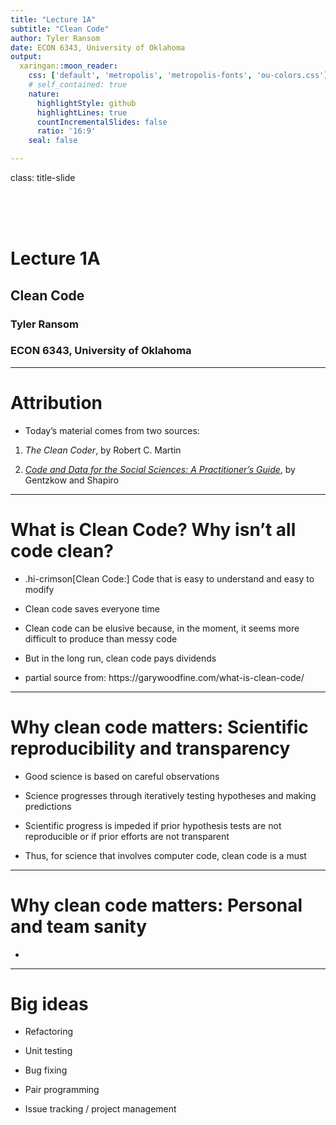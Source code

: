 ```yaml
---
title: "Lecture 1A"
subtitle: "Clean Code"
author: Tyler Ransom
date: ECON 6343, University of Oklahoma
output:
  xaringan::moon_reader:
    css: ['default', 'metropolis', 'metropolis-fonts', 'ou-colors.css']
    # self_contained: true
    nature:
      highlightStyle: github
      highlightLines: true
      countIncrementalSlides: false
      ratio: '16:9'
    seal: false

---
```


class: title-slide   

<br><br><br>

# Lecture 1A

## Clean Code

### Tyler Ransom

### ECON 6343, University of Oklahoma

---

# Attribution

- Today's material comes from two sources:

1. *The Clean Coder*, by Robert C. Martin

2. [*Code and Data for the Social Sciences: A Practitioner's Guide*](https://web.stanford.edu/~gentzkow/research/CodeAndData.pdf), by Gentzkow and Shapiro


---

# What is Clean Code? Why isn't all code clean?

- .hi-crimson[Clean Code:] Code that is easy to understand and easy to modify

- Clean code saves everyone time

- Clean code can be elusive because, in the moment, it seems more difficult to produce than messy code

- But in the long run, clean code pays dividends

- partial source from: https://garywoodfine.com/what-is-clean-code/


---

# Why clean code matters: Scientific reproducibility and transparency

- Good science is based on careful observations

- Science progresses through iteratively testing hypotheses and making predictions

- Scientific progress is impeded if prior hypothesis tests are not reproducible or if prior efforts are not transparent 

- Thus, for science that involves computer code, clean code is a must


---

# Why clean code matters: Personal and team sanity

- 


---

# Big ideas

- Refactoring

- Unit testing

- Bug fixing

- Pair programming

- Issue tracking / project management

